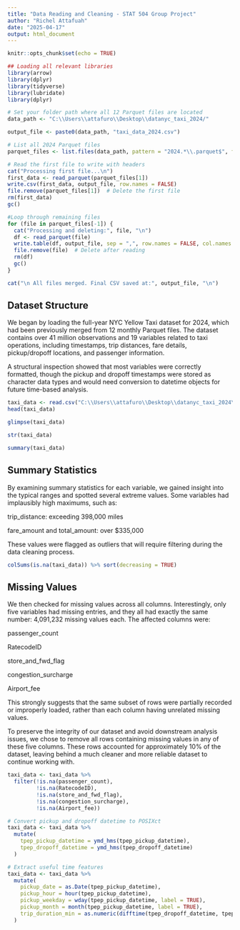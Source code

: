 ---
title: "Data Reading and Cleaning - STAT 504 Group Project"
author: "Richel Attafuah"
date: "2025-04-17"
output: html_document
---

```{r setup, include=FALSE}
knitr::opts_chunk$set(echo = TRUE)

## Loading all relevant libraries
library(arrow)
library(dplyr)
library(tidyverse)
library(lubridate)
library(dplyr)
```

```{r}
# Set your folder path where all 12 Parquet files are located
data_path <- "C:\\Users\\attafuro\\Desktop\\datanyc_taxi_2024/"   

output_file <- paste0(data_path, "taxi_data_2024.csv")

# List all 2024 Parquet files
parquet_files <- list.files(data_path, pattern = "2024.*\\.parquet$", full.names = TRUE)

# Read the first file to write with headers
cat("Processing first file...\n")
first_data <- read_parquet(parquet_files[1])
write.csv(first_data, output_file, row.names = FALSE)
file.remove(parquet_files[1])  # Delete the first file
rm(first_data)
gc()

#Loop through remaining files
for (file in parquet_files[-1]) {
  cat("Processing and deleting:", file, "\n")
  df <- read_parquet(file)
  write.table(df, output_file, sep = ",", row.names = FALSE, col.names = FALSE, append = TRUE)
  file.remove(file)  # Delete after reading
  rm(df)
  gc()
}

cat("\n All files merged. Final CSV saved at:", output_file, "\n")
```

## Dataset Structure

We began by loading the full-year NYC Yellow Taxi dataset for 2024, which had been previously merged from 12 monthly Parquet files. The dataset contains over 41 million observations and 19 variables related to taxi operations, including timestamps, trip distances, fare details, pickup/dropoff locations, and passenger information.

A structural inspection showed that most variables were correctly formatted, though the pickup and dropoff timestamps were stored as character data types and would need conversion to datetime objects for future time-based analysis.

```{r}
taxi_data <- read.csv("C:\\Users\\attafuro\\Desktop\\datanyc_taxi_2024\\yelllow_taxi_data.csv.csv")
head(taxi_data)

```

```{r Basic Exploration}
glimpse(taxi_data)

str(taxi_data)

summary(taxi_data)
```

## Summary Statistics

By examining summary statistics for each variable, we gained insight into the typical ranges and spotted several extreme values. Some variables had implausibly high maximums, such as:

trip_distance: exceeding 398,000 miles

fare_amount and total_amount: over $335,000

These values were flagged as outliers that will require filtering during the data cleaning process.

```{r Missing Values Check}
colSums(is.na(taxi_data)) %>% sort(decreasing = TRUE)
```

## Missing Values

We then checked for missing values across all columns. Interestingly, only five variables had missing entries, and they all had exactly the same number: 4,091,232 missing values each. The affected columns were:

passenger_count

RatecodeID

store_and_fwd_flag

congestion_surcharge

Airport_fee

This strongly suggests that the same subset of rows were partially recorded or improperly loaded, rather than each column having unrelated missing values.

To preserve the integrity of our dataset and avoid downstream analysis issues, we chose to remove all rows containing missing values in any of these five columns. These rows accounted for approximately 10% of the dataset, leaving behind a much cleaner and more reliable dataset to continue working with.


```{r Removing Missing Values}
taxi_data <- taxi_data %>%
  filter(!is.na(passenger_count),
         !is.na(RatecodeID),
         !is.na(store_and_fwd_flag),
         !is.na(congestion_surcharge),
         !is.na(Airport_fee))
```



```{r Working of Time Conversion}
# Convert pickup and dropoff datetime to POSIXct
taxi_data <- taxi_data %>%
  mutate(
    tpep_pickup_datetime = ymd_hms(tpep_pickup_datetime),
    tpep_dropoff_datetime = ymd_hms(tpep_dropoff_datetime)
  )

# Extract useful time features
taxi_data <- taxi_data %>%
  mutate(
    pickup_date = as.Date(tpep_pickup_datetime),
    pickup_hour = hour(tpep_pickup_datetime),
    pickup_weekday = wday(tpep_pickup_datetime, label = TRUE),
    pickup_month = month(tpep_pickup_datetime, label = TRUE),
    trip_duration_min = as.numeric(difftime(tpep_dropoff_datetime, tpep_pickup_datetime, units = "mins"))
  )

```


```{r }




```